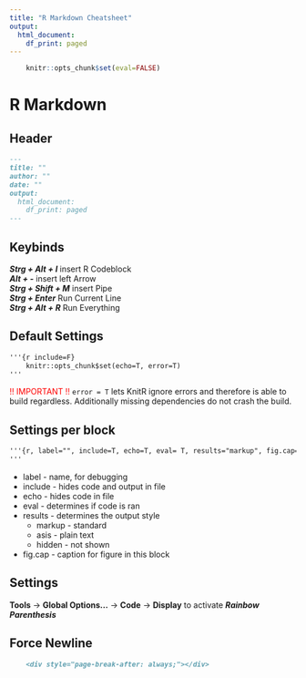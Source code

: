 ```yaml
---
title: "R Markdown Cheatsheet"
output:
  html_document:
    df_print: paged
---
```


```r
    knitr::opts_chunk$set(eval=FALSE)
```

# R Markdown

## Header
```md
---
title: ""
author: ""
date: ""
output:
  html_document:
    df_print: paged
---
```

## Keybinds
***Strg + Alt + I*** insert R Codeblock \
***Alt + -*** insert left Arrow \
***Strg + Shift + M*** insert Pipe \
***Strg + Enter*** Run Current Line \
***Strg + Alt + R*** Run Everything 

## Default Settings
```md
'''{r include=F}
    knitr::opts_chunk$set(echo=T, error=T)
'''
```

<span style="color: red">!! IMPORTANT !!</span> `error = T` lets KnitR ignore errors and therefore is able to build regardless. Additionally missing dependencies do not crash the build.

## Settings per block
```md
'''{r, label="", include=T, echo=T, eval= T, results="markup", fig.cap=""}
'''
```

- label - name, for debugging
- include - hides code and output in file
- echo - hides code in file
- eval - determines if code is ran
- results - determines the output style
    - markup - standard
    - asis - plain text
    - hidden - not shown
- fig.cap - caption for figure in this block

## Settings

**Tools** &#8594; **Global Options...** &#8594; **Code** &#8594; **Display** to activate ***Rainbow Parenthesis***

## Force Newline

```md
    <div style="page-break-after: always;"></div>
```

